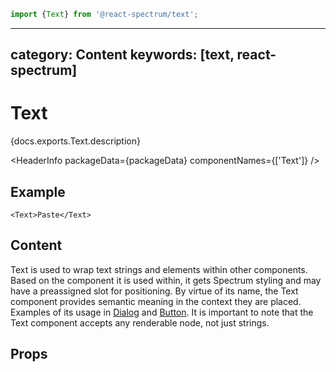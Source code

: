 <!-- Copyright 2020 Adobe. All rights reserved.
This file is licensed to you under the Apache License, Version 2.0 (the "License");
you may not use this file except in compliance with the License. You may obtain a copy
of the License at http://www.apache.org/licenses/LICENSE-2.0
Unless required by applicable law or agreed to in writing, software distributed under
the License is distributed on an "AS IS" BASIS, WITHOUT WARRANTIES OR REPRESENTATIONS
OF ANY KIND, either express or implied. See the License for the specific language
governing permissions and limitations under the License. -->



```jsx import
import {Text} from '@react-spectrum/text';
```

---
category: Content
keywords: [text, react-spectrum]
---

# Text

<p>{docs.exports.Text.description}</p>

<HeaderInfo
  packageData={packageData}
  componentNames={['Text']} />

## Example

```tsx example
<Text>Paste</Text>
```

## Content

Text is used to wrap text strings and elements within other
components. Based on the component it is used within, it gets Spectrum styling
and may have a preassigned slot for positioning. By virtue of its name, the
Text component provides semantic meaning in the context they are placed.
Examples of its usage in [Dialog](Dialog.html#example) and
[Button](Button.html#content). It is important to note that the Text component
accepts any renderable node, not just strings.

## Props

<PropTable component={docs.exports.Text} links={docs.links} />
